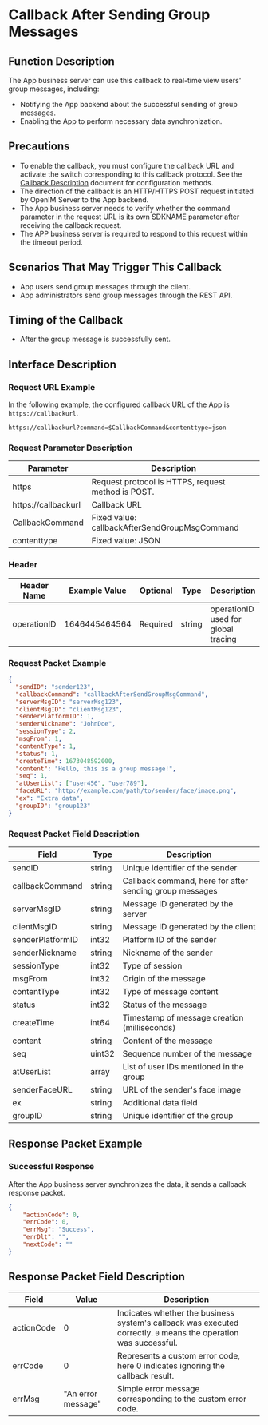 # Callback After Sending Group Messages

## Function Description
The App business server can use this callback to real-time view users' group messages, including:
- Notifying the App backend about the successful sending of group messages.
- Enabling the App to perform necessary data synchronization.

## Precautions
- To enable the callback, you must configure the callback URL and activate the switch corresponding to this callback protocol. See the [Callback Description](../introduction) document for configuration methods.
- The direction of the callback is an HTTP/HTTPS POST request initiated by OpenIM Server to the App backend.
- The App business server needs to verify whether the command parameter in the request URL is its own SDKNAME parameter after receiving the callback request.
- The APP business server is required to respond to this request within the timeout period.

## Scenarios That May Trigger This Callback
- App users send group messages through the client.
- App administrators send group messages through the REST API.

## Timing of the Callback
- After the group message is successfully sent.

## Interface Description

### Request URL Example
In the following example, the configured callback URL of the App is `https://callbackurl`.
```plaintext
https://callbackurl?command=$CallbackCommand&contenttype=json
```

### Request Parameter Description

| Parameter            | Description                                     |
|----------------------|-------------------------------------------------|
| https                | Request protocol is HTTPS, request method is POST. |
| https://callbackurl  | Callback URL                                    |
| CallbackCommand      | Fixed value: callbackAfterSendGroupMsgCommand   |
| contenttype          | Fixed value: JSON                               |

### Header
| Header Name | Example Value  | Optional | Type   | Description                        |
|-------------|----------------|----------|--------|------------------------------------|
| operationID | 1646445464564  | Required | string | operationID used for global tracing |

### Request Packet Example
```json
{
  "sendID": "sender123",
  "callbackCommand": "callbackAfterSendGroupMsgCommand",
  "serverMsgID": "serverMsg123",
  "clientMsgID": "clientMsg123",
  "senderPlatformID": 1,
  "senderNickname": "JohnDoe",
  "sessionType": 2,
  "msgFrom": 1,
  "contentType": 1,
  "status": 1,
  "createTime": 1673048592000,
  "content": "Hello, this is a group message!",
  "seq": 1,
  "atUserList": ["user456", "user789"],
  "faceURL": "http://example.com/path/to/sender/face/image.png",
  "ex": "Extra data",
  "groupID": "group123"
}
```

### Request Packet Field Description

| Field             | Type    | Description                                          |
|-------------------|---------|------------------------------------------------------|
| sendID            | string  | Unique identifier of the sender                       |
| callbackCommand   | string  | Callback command, here for after sending group messages |
| serverMsgID       | string  | Message ID generated by the server                   |
| clientMsgID       | string  | Message ID generated by the client                   |
| senderPlatformID  | int32   | Platform ID of the sender                            |
| senderNickname    | string  | Nickname of the sender                               |
| sessionType       | int32   | Type of session                                      |
| msgFrom           | int32   | Origin of the message                                |
| contentType       | int32   | Type of message content                              |
| status            | int32   | Status of the message                                |
| createTime        | int64   | Timestamp of message creation (milliseconds)         |
| content           | string  | Content of the message                               |
| seq               | uint32  | Sequence number of the message                       |
| atUserList        | array   | List of user IDs mentioned in the group              |
| senderFaceURL     | string  | URL of the sender's face image                       |
| ex                | string  | Additional data field                                |
| groupID           | string  | Unique identifier of the group                       |

## Response Packet Example

### Successful Response
After the App business server synchronizes the data, it sends a callback response packet.
```json
{
    "actionCode": 0,
    "errCode": 0,
    "errMsg": "Success",
    "errDlt": "",
    "nextCode": ""
}
```

## Response Packet Field Description
| Field       | Value         | Description                                             |
|-------------|---------------|---------------------------------------------------------|
| actionCode  | 0             | Indicates whether the business system's callback was executed correctly. `0` means the operation was successful. |
| errCode     | 0             | Represents a custom error code, here 0 indicates ignoring the callback result.     |
| errMsg      | "An error message" | Simple error message corresponding to the custom error code. |
